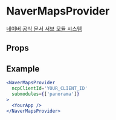 
# NaverMapsProvider

[네이버 공식 문서 서브 모듈 시스템](https://navermaps.github.io/maps.js.ncp/docs/tutorial-4-Submodules.html)

## Props

<Props of={NaverMapsProvider} />

## Example

``` jsx
<NaverMapsProvider
  ncpClientId='YOUR_CLIENT_ID'
  submodules={['panorama']}
>
  <YourApp />
</NaverMapsProvider>
```